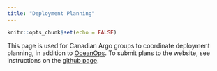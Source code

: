 ```yaml
---
title: "Deployment Planning"
---
```


```r
knitr::opts_chunk$set(echo = FALSE)
```

This page is used for Canadian Argo groups to coordinate deployment planning, in addition to [OceanOps](https://www.ocean-ops.org/board?t=argo). To submit plans to the website, see instructions on the [github page](https://github.com/ArgoCanada/blog/tree/master/deployment).


